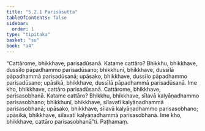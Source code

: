 ```yaml
---
title: "5.2.1 Parisāsutta"
tableOfContents: false
sidebar:
  order: 1
type: "tipitaka"
basket: "su"
book: "a4"
---
```



<DynamicBreadcrumb />

<Division number="211" book="a4" bookNo="15" page="547">

<Paragraph number="1373" book="a4">
“Cattārome, bhikkhave, parisadūsanā. Katame cattāro? Bhikkhu, bhikkhave, dussīlo pāpadhammo parisadūsano; bhikkhunī, bhikkhave, dussīlā pāpadhammā parisadūsanā; upāsako, bhikkhave, dussīlo pāpadhammo parisadūsano; upāsikā, bhikkhave, dussīlā pāpadhammā parisadūsanā. Ime kho, bhikkhave, cattāro parisadūsanā.
</Paragraph>

<Paragraph number="1374" book="a4">
Cattārome, bhikkhave, parisasobhanā. Katame cattāro? Bhikkhu, bhikkhave, sīlavā kalyāṇadhammo parisasobhano; bhikkhunī, bhikkhave, sīlavatī kalyāṇadhammā parisasobhanā; upāsako, bhikkhave, sīlavā kalyāṇadhammo parisasobhano; upāsikā, bhikkhave, sīlavatī kalyāṇadhammā parisasobhanā. Ime kho, bhikkhave, cattāro parisasobhanā”ti.

</Paragraph>
</Division>

<Paragraph number="1375" type="center" book="a4">
Paṭhamaṃ.
</Paragraph>